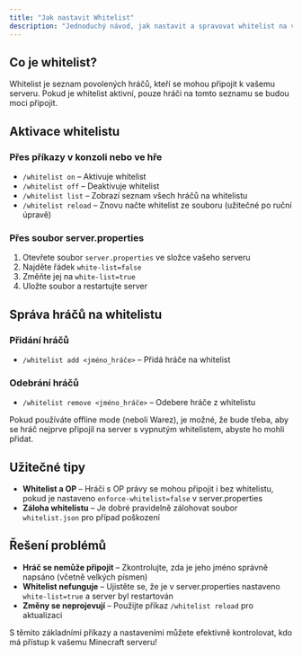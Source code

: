 ```yaml
---
title: "Jak nastavit Whitelist"
description: "Jednoduchý návod, jak nastavit a spravovat whitelist na vašem Minecraft serveru pro omezení přístupu hráčů."
---
```


## **Co je whitelist?**

Whitelist je seznam povolených hráčů, kteří se mohou připojit k vašemu serveru. Pokud je whitelist aktivní, pouze hráči na tomto seznamu se budou moci připojit.

## **Aktivace whitelistu**

### **Přes příkazy v konzoli nebo ve hře**

- `/whitelist on` – Aktivuje whitelist
- `/whitelist off` – Deaktivuje whitelist
- `/whitelist list` – Zobrazí seznam všech hráčů na whitelistu
- `/whitelist reload` – Znovu načte whitelist ze souboru (užitečné po ruční úpravě)

### **Přes soubor server.properties**

1. Otevřete soubor `server.properties` ve složce vašeho serveru
2. Najděte řádek `white-list=false`
3. Změňte jej na `white-list=true`
4. Uložte soubor a restartujte server

## **Správa hráčů na whitelistu**

### **Přidání hráčů**

- `/whitelist add <jméno_hráče>` – Přidá hráče na whitelist

### **Odebrání hráčů**

- `/whitelist remove <jméno_hráče>` – Odebere hráče z whitelistu

<Warning>
  Pokud používáte offline mode (neboli Warez), je možné, že bude třeba, aby se hráč nejprve připojil na server s vypnutým whitelistem, abyste ho mohli přidat.
</Warning>

## **Užitečné tipy**

- **Whitelist a OP** – Hráči s OP právy se mohou připojit i bez whitelistu, pokud je nastaveno `enforce-whitelist=false` v server.properties
- **Záloha whitelistu** – Je dobré pravidelně zálohovat soubor `whitelist.json` pro případ poškození

## **Řešení problémů**

- **Hráč se nemůže připojit** – Zkontrolujte, zda je jeho jméno správně napsáno (včetně velkých písmen)
- **Whitelist nefunguje** – Ujistěte se, že je v server.properties nastaveno `white-list=true` a server byl restartován
- **Změny se neprojevují** – Použijte příkaz `/whitelist reload` pro aktualizaci

S těmito základními příkazy a nastaveními můžete efektivně kontrolovat, kdo má přístup k vašemu Minecraft serveru\!